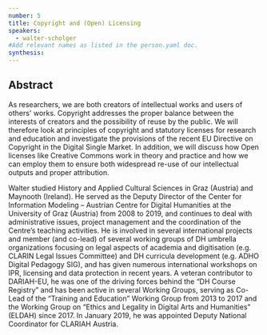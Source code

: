 ```yaml
---
number: 5
title: Copyright and (Open) Licensing
speakers:
  - walter-scholger
#Add relevant names as listed in the person.yaml doc.
synthesis:
---
```


## Abstract

As researchers, we are both creators of intellectual works and users of others'
works. Copyright addresses the proper balance between the interests of creators
and the possibility of reuse by the public. We will therefore look at principles
of copyright and statutory licenses for research and education and investigate
the provisions of the recent EU Directive on Copyright in the Digital Single
Market. In addition, we will discuss how Open licenses like Creative Commons
work in theory and practice and how we can employ them to ensure both widespread
re-use of our intellectual outputs and proper attribution.

<Youtube
  id="pXyJqbe7poQ"
  caption="Walter Scholger - Copyright and (Open) licensing"
/>

<Download download="docs/5.1 Scholger.pdf" />

<Speakers>

<Speaker speaker="walter-scholger">

Walter studied History and Applied Cultural Sciences in Graz (Austria) and
Maynooth (Ireland). He served as the Deputy Director of the Center for
Information Modeling – Austrian Centre for Digital Humanities at the University
of Graz (Austria) from 2008 to 2019, and continues to deal with administrative
issues, project management and the coordination of the Centre’s teaching
activities. He is involved in several international projects and member (and
co-lead) of several working groups of DH umbrella organizations focusing on
legal aspects of academia and digitisation (e.g. CLARIN Legal Issues Committee)
and DH curricula development (e.g. ADHO Digital Pedagogy SIG), and has given
numerous international workshops on IPR, licensing and data protection in recent
years. A veteran contributor to DARIAH-EU, he was one of the driving forces
behind the “DH Course Registry” and has been active in several Working Groups,
serving as Co-Lead of the “Training and Education” Working Group from 2013 to
2017 and the Working Group on “Ethics and Legality in Digital Arts and
Humanities” (ELDAH) since 2017. In January 2019, he was appointed Deputy
National Coordinator for CLARIAH Austria.

</Speaker>

</Speakers>
